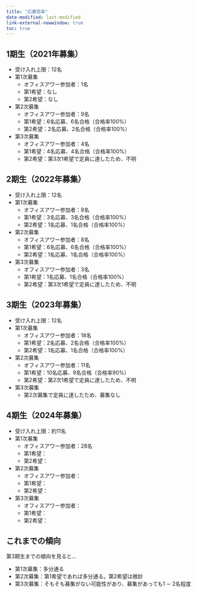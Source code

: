 ```yaml
---
title: "応募倍率"
date-modified: last-modified
link-external-newwindow: true
toc: true
---
```


## 1期生（2021年募集）

- 受け入れ上限：12名
- 第1次募集
   - オフィスアワー参加者：1名
   - 第1希望：なし
   - 第2希望：なし
- 第2次募集
   - オフィスアワー参加者：9名
   - 第1希望：6名応募、6名合格（合格率100%）
   - 第2希望：2名応募、2名合格（合格率100%）
- 第3次募集
   - オフィスアワー参加者：4名
   - 第1希望：4名応募、4名合格（合格率100%）
   - 第2希望：第3次1希望で定員に達したため、不明

## 2期生（2022年募集）

- 受け入れ上限：12名
- 第1次募集
   - オフィスアワー参加者：8名
   - 第1希望：3名応募、3名合格（合格率100%）
   - 第2希望：1名応募、1名合格（合格率100%）
- 第2次募集
   - オフィスアワー参加者：8名
   - 第1希望：6名応募、6名合格（合格率100%）
   - 第2希望：1名応募、1名合格（合格率100%）
- 第3次募集
   - オフィスアワー参加者：3名
   - 第1希望：1名応募、1名合格（合格率100%）
   - 第2希望：第3次1希望で定員に達したため、不明

## 3期生（2023年募集）

- 受け入れ上限：12名
- 第1次募集
   - オフィスアワー参加者：18名
   - 第1希望：2名応募、2名合格（合格率100%）
   - 第2希望：1名応募、1名合格（合格率100%）
- 第2次募集
   - オフィスアワー参加者：11名
   - 第1希望：10名応募、9名合格（合格率90%）
   - 第2希望：第2次1希望で定員に達したため、不明
- 第3次募集
   - 第2次募集で定員に達したため、募集なし

## 4期生（2024年募集）

- 受け入れ上限：約11名
- 第1次募集
   - オフィスアワー参加者：28名
   - 第1希望：
   - 第2希望：
- 第2次募集
   - オフィスアワー参加者：
   - 第1希望：
   - 第2希望：
- 第3次募集
   - オフィスアワー参加者：
   - 第1希望：
   - 第2希望：

:::{.callout-tip collapse="true"}
## これまでの傾向

第3期生までの傾向を見ると...

- 第1次募集：多分通る
- 第2次募集：第1希望であれば多分通る。第2希望は微妙
- 第3次募集：そもそも募集がない可能性があり、募集があっても1 $\sim$ 2名程度
:::